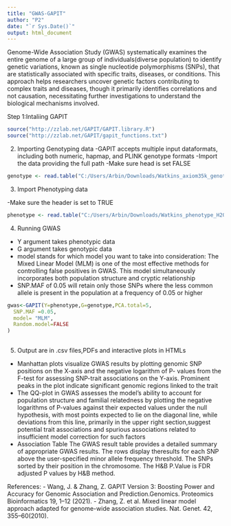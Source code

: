 ---
title: "GWAS-GAPIT"
author: "P2"
date: "`r Sys.Date()`"
output: html_document
---
Genome-Wide Association Study (GWAS) systematically examines the entire genome of a large group of individuals(diverse population) to identify genetic variations, known as single nucleotide polymorphisms (SNPs), that are statistically associated with specific traits, diseases, or conditions. This approach helps researchers uncover genetic factors contributing to complex traits and diseases, though it primarily identifies correlations and not causation, necessitating further investigations to understand the biological mechanisms involved.

Step 1:Intaliing GAPIT

```{r}
source("http://zzlab.net/GAPIT/GAPIT.library.R")
source("http://zzlab.net/GAPIT/gapit_functions.txt")
```


2. Importing Genotyping data
-GAPIT accepts multiple input dataformats, including both numeric, hapmap, and PLINK genotype formats
-Import the data providing the full path
-Make sure head is set FALSE

```{r}
genotype <- read.table("C:/Users/Arbin/Downloads/Watkins_axiom35k_genotype_for_Tassel.hmp.txt", head = FALSE)

```

3. Import Phenotyping data

-Make sure the header is set to TRUE
```{r}
phenotype <- read.table("C:/Users/Arbin/Downloads/Watkins_phenotype_H2006_for_Tassel.txt", header = TRUE)
```

4. Running GWAS
- Y argument takes phenotypic data
- G argument takes genotypic data
- model stands for which model you want to take into consideration:
  The Mixed Linear Model (MLM) is one of the most effective methods for controlling false positives in GWAS. This model 
  simultaneously incorporates both population structure and cryptic relationship
- SNP.MAF of 0.05 will retain only those SNPs where the less common allele is present in the population at a frequency of 0.05 or higher

```{r}
gwas<-GAPIT(Y=phenotype,G=genotype,PCA.total=5,
  SNP.MAF =0.05,
  model= "MLM",
  Random.model=FALSE
)
  
```
5. Output are in .csv files,PDFs and interactive plots in HTMLs
- Manhattan plots visualize GWAS results by plotting genomic SNP positions on the X-axis and the negative logarithm of P- 
  values from the F-test for assessing SNP-trait associations on the Y-axis. Prominent peaks in the plot indicate 
  significant genomic regions linked to the trait
- The QQ-plot in GWAS assesses the model's ability to account for population structure and familial relatedness by plotting 
  the negative logarithms of P-values against their   expected values under the null hypothesis, with most points expected 
  to lie on the diagonal line, while deviations from this line, primarily in the upper right section,suggest potential 
  trait associations and spurious associations related to insufficient   model correction for such factors
- Association Table
  The GWAS result table provides a detailed summary of appropriate GWAS results. The rows display theresults for each 
  SNP above the user-specified minor allele frequency    threshold. The SNPs sorted by their
  position in the chromosome. The H&B P.Value is FDR adjusted P values by H&B method. 



References:
- Wang, J. & Zhang, Z. GAPIT Version 3: Boosting Power and Accuracy for Genomic Association and Prediction.Genomics. 
     Proteomics Bioinformatics 19, 1–12 (2021).
- Zhang, Z. et al. Mixed linear model approach adapted for genome-wide association studies. Nat. Genet. 42, 355–60(2010).
